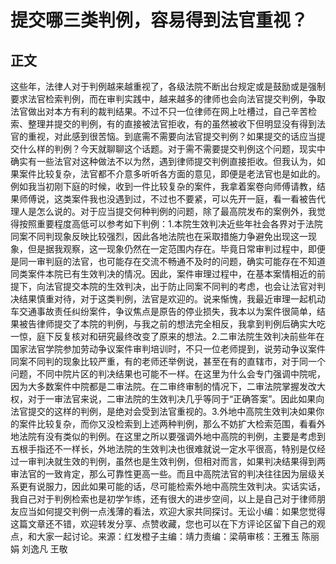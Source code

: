 # 提交哪三类判例，容易得到法官重视？
## 正文
这些年，法律人对于判例越来越重视了，各级法院不断出台规定或是鼓励或是强制要求法官检索判例，而在审判实践中，越来越多的律师也会向法官提交判例，争取法官做出对本方有利的裁判结果。不过不只一位律师在网上吐槽过，自己辛苦检索、整理并提交的判例，有的直接被法官拒收，有的虽然被收下但明显没有得到法官的重视，对此感到很苦恼。到底需不需要向法官提交判例？如果提交的话应当提交什么样的判例？今天就聊聊这个话题。对于需不需要提交判例这个问题，现实中确实有一些法官对这种做法不以为然，遇到律师提交判例直接拒收。但我认为，如果案件比较复杂，法官都不介意多听听各方面的意见，即便是老法官也是如此的。例如我当初刚下庭的时候，收到一件比较复杂的案件，我拿着案卷向师傅请教，结果师傅说，这类案件我也没遇到过，不过也不要紧，可以先开一庭，看一看被告代理人是怎么说的。对于应当提交何种判例的问题，除了最高院发布的案例外，我觉得按照重要程度高低可以参考如下判例：1.本院生效判决近些年社会各界对于法院同案不同判现象反映比较强烈，因此各地法院也在采取措施力争避免出现这一现象，但是据我观察，这一现象仍然在一定范围内存在。毕竟日常审判过程中，即便是同一审判庭的法官，也可能存在交流不畅通不及时的问题，确实可能存在不知道同类案件本院已有生效判决的情况。因此，案件审理过程中，在基本案情相近的前提下，向法官提交本院的生效判决，出于防止同案不同判的考虑，也会让法官对判决结果慎重对待，对于这类判例，法官是欢迎的。说来惭愧，我最近审理一起机动车交通事故责任纠纷案件，争议焦点是原告的停业损失，我本以为案件很简单，结果被告律师提交了本院的判例，与我之前的想法完全相反，我拿到判例后确实大吃一惊，庭下反复核对和研究最终改变了原来的想法。2.二审法院生效判决前些年在国家法官学院参加劳动争议案件审判培训时，不只一位老师提到，说劳动争议案件同案不同判的现象比较严重，有的老师还举例说，甚至在有的直辖市，对于同一个问题，不同中院片区的判决结果也可能不一样。在这里为什么会专门强调中院呢，因为大多数案件中院都是二审法院。在二审终审制的情况下，二审法院掌握发改大权，对于一审法官来说，二审法院的生效判决几乎等同于“正确答案”。因此如果向法官提交的这样的判例，是绝对会受到法官重视的。3.外地中高院生效判决如果你的案件比较复杂，而你又没检索到上述两种判例，那么不妨扩大检索范围，看看外地法院有没有类似的判例。在这里之所以要强调外地中高院的判例，主要是考虑到五根手指还不一样长，外地法院的生效判决也很难就说一定水平很高，特别是仅经过一审判决就生效的判例，虽然也是生效判例，但相对而言，如果判决结果得到两审法官的一致肯定，那么可靠性更高一些。而且中高院法官的判决往往因为层级关系更有说服力，因此如果可能的话，尽可能检索外地中高院生效判决。实话实话，我自己对于判例检索也是初学乍练，还有很大的进步空间，以上是自己对于律师朋友应当如何提交判例一点浅薄的看法，欢迎大家共同探讨。无讼小编：如果您觉得这篇文章还不错，欢迎转发分享、点赞收藏，您也可以在下方评论区留下自己的观点，和大家一起讨论。来源：红发橙子主编：靖力责编：梁萌审核：王雅玉 陈丽娟 刘逸凡 王敬